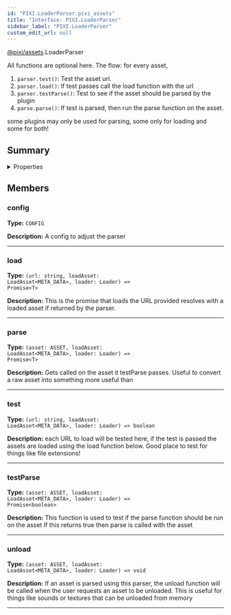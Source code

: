```yaml
---
id: "PIXI.LoaderParser.pixi_assets"
title: "Interface: PIXI.LoaderParser"
sidebar_label: "PIXI.LoaderParser"
custom_edit_url: null
---
```



<div class="package-name">

[@pixi/assets](../modules/pixi_assets).LoaderParser

</div>

All functions are optional here. The flow&#58;
for every asset,

1. `parser.test()`&#58; Test the asset url.
2. `parser.load()`&#58; If test passes call the load function with the url
3. `parser.testParse()`&#58; Test to see if the asset should be parsed by the plugin
4. `parse.parse()`&#58; If test is parsed, then run the parse function on the asset.

some plugins may only be used for parsing, some only for loading and some for both!



        

## Summary

<details><summary>Properties</summary>
<p>

| Name      | Type                                                                                                                             | Description                                                                                                                                                                                                    |
| --------- | -------------------------------------------------------------------------------------------------------------------------------- | -------------------------------------------------------------------------------------------------------------------------------------------------------------------------------------------------------------- |
| config    | <code>CONFIG</code>                                                                                                              | A config to adjust the parser                                                                                                                                                                                  |
| load      | <code>(url&#58; string, loadAsset&#58; LoadAsset&#60;META_DATA&#62;, loader&#58; Loader) =&#62; Promise&#60;T&#62;</code>        | This is the promise that loads the URL provided resolves with a loaded asset if returned by the parser.                                                                                                        |
| parse     | <code>(asset&#58; ASSET, loadAsset&#58; LoadAsset&#60;META_DATA&#62;, loader&#58; Loader) =&#62; Promise&#60;T&#62;</code>       | Gets called on the asset it testParse passes. Useful to convert a raw asset into something more useful than                                                                                                    |
| test      | <code>(url&#58; string, loadAsset&#58; LoadAsset&#60;META_DATA&#62;, loader&#58; Loader) =&#62; boolean</code>                   | each URL to load will be tested here, if the test is passed the assets are loaded using the load function below. Good place to test for things like file extensions!                                           |
| testParse | <code>(asset&#58; ASSET, loadAsset&#58; LoadAsset&#60;META_DATA&#62;, loader&#58; Loader) =&#62; Promise&#60;boolean&#62;</code> | This function is used to test if the parse function should be run on the asset If this returns true then parse is called with the asset                                                                        |
| unload    | <code>(asset&#58; ASSET, loadAsset&#58; LoadAsset&#60;META_DATA&#62;, loader&#58; Loader) =&#62; void</code>                     | If an asset is parsed using this parser, the unload function will be called when the user requests an asset to be unloaded. This is useful for things like sounds or textures that can be unloaded from memory |

</p>
</details>
    




## Members
<article>

### config 
**Type:** <code>CONFIG</code>

**Description:** A config to adjust the parser

</article>


---------------------------------------

<article>

### load 
**Type:** <code>(url&#58; string, loadAsset&#58; LoadAsset&#60;META_DATA&#62;, loader&#58; Loader) =&#62; Promise&#60;T&#62;</code>

**Description:** This is the promise that loads the URL provided resolves with a loaded asset if returned by the parser.

</article>


---------------------------------------

<article>

### parse 
**Type:** <code>(asset&#58; ASSET, loadAsset&#58; LoadAsset&#60;META_DATA&#62;, loader&#58; Loader) =&#62; Promise&#60;T&#62;</code>

**Description:** Gets called on the asset it testParse passes. Useful to convert a raw asset into something more useful than

</article>


---------------------------------------

<article>

### test 
**Type:** <code>(url&#58; string, loadAsset&#58; LoadAsset&#60;META_DATA&#62;, loader&#58; Loader) =&#62; boolean</code>

**Description:** each URL to load will be tested here, if the test is passed the assets are loaded using the load function below. Good place to test for things like file extensions!

</article>


---------------------------------------

<article>

### testParse 
**Type:** <code>(asset&#58; ASSET, loadAsset&#58; LoadAsset&#60;META_DATA&#62;, loader&#58; Loader) =&#62; Promise&#60;boolean&#62;</code>

**Description:** This function is used to test if the parse function should be run on the asset If this returns true then parse is called with the asset

</article>


---------------------------------------

<article>

### unload 
**Type:** <code>(asset&#58; ASSET, loadAsset&#58; LoadAsset&#60;META_DATA&#62;, loader&#58; Loader) =&#62; void</code>

**Description:** If an asset is parsed using this parser, the unload function will be called when the user requests an asset to be unloaded. This is useful for things like sounds or textures that can be unloaded from memory

</article>


---------------------------------------



  